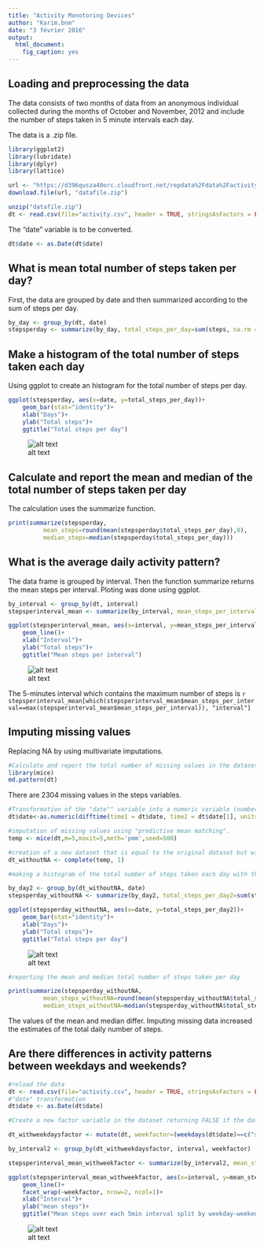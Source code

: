 ```yaml
---
title: "Activity Monotoring Devices"
author: "Karim.bnm"
date: "3 février 2016"
output: 
  html_document: 
    fig_caption: yes
---
```

## Loading and preprocessing the data

The data consists of two months of data from an anonymous individual collected during the months of October and November, 2012 and include the number of steps taken in 5 minute intervals each day.

The data is a .zip file.

```r

library(ggplot2)
library(lubridate)
library(dplyr)
library(lattice)

```

```r

url <- "https://d396qusza40orc.cloudfront.net/repdata%2Fdata%2Factivity.zip"
download.file(url, "datafile.zip")

unzip("datafile.zip")
dt <- read.csv(file="activity.csv", header = TRUE, stringsAsFactors = FALSE)

```

The "date" variable is to be converted.

```r

dt$date <- as.Date(dt$date)

```

## What is mean total number of steps taken per day?

First, the data are grouped by date and then summarized according to the sum of steps per day.

```r

by_day <- group_by(dt, date)
stepsperday <- summarize(by_day, total_steps_per_day=sum(steps, na.rm = TRUE))

```

## Make a histogram of the total number of steps taken each day

Using ggplot to create an histogram for the total number of steps per day.

```r

ggplot(stepsperday, aes(x=date, y=total_steps_per_day))+
    geom_bar(stat="identity")+
    xlab("Days")+
    ylab("Total steps")+
    ggtitle("Total steps per day")

```

![alt text](figure/plot1.png)

## Calculate and report the mean and median of the total number of steps taken per day

The calculation uses the summarize function.

```r

print(summarize(stepsperday, 
          mean_steps=round(mean(stepsperday$total_steps_per_day),0), 
          median_steps=median(stepsperday$total_steps_per_day)))

```

## What is the average daily activity pattern?

The data frame is grouped by interval. Then the function summarize returns the mean steps per interval.
Ploting was done using ggplot.

```r

by_interval <- group_by(dt, interval)
stepsperinterval_mean <- summarize(by_interval, mean_steps_per_interval=mean(steps, na.rm=TRUE))

```

```r

ggplot(stepsperinterval_mean, aes(x=interval, y=mean_steps_per_interval))+
    geom_line()+
    xlab("Interval")+
    ylab("Total steps")+
    ggtitle("Mean steps per interval")

```

![alt text](figure/plot2.png)

The 5-minutes interval which contains the maximum number of steps is `r stepsperinterval_mean[which(stepsperinterval_mean$mean_steps_per_interval==max(stepsperinterval_mean$mean_steps_per_interval)), "interval"]`

## Imputing missing values

Replacing NA by using multivariate imputations.

```r

#Calculate and report the total number of missing values in the dataset
library(mice)
md.pattern(dt)

```

There are 2304 missing values in the steps variables.



```r

#Transformation of the "date"" variable into a numeric variable (number of weeks calculated from the starting date for each observation)
dt$date<-as.numeric(difftime(time1 = dt$date, time2 = dt$date[1], units = "weeks"))

#imputation of missing values using "predictive mean matching".
temp <- mice(dt,m=5,maxit=5,meth='pmm',seed=500)

#creation of a new dataset that is equal to the original dataset but with the missing data filled in.
dt_withoutNA <- complete(temp, 1)

#making a histogram of the total number of steps taken each day with the new dataset

by_day2 <- group_by(dt_withoutNA, date)
stepsperday_withoutNA <- summarize(by_day2, total_steps_per_day2=sum(steps, na.rm = TRUE))
```

```r

ggplot(stepsperday_withoutNA, aes(x=date, y=total_steps_per_day2))+
    geom_bar(stat="identity")+
    xlab("Days")+
    ylab("Total steps")+
    ggtitle("Total steps per day")

```
![alt text](figure/plot3.png)

```r
#reporting the mean and median total number of steps taken per day

print(summarize(stepsperday_withoutNA, 
          mean_steps_withoutNA=round(mean(stepsperday_withoutNA$total_steps_per_day2),0), 
          median_steps_withoutNA=median(stepsperday_withoutNA$total_steps_per_day2)))

```

The values of the mean and median differ.
Imputing missing data increased the estimates of the total daily number of steps.

## Are there differences in activity patterns between weekdays and weekends?

```r

#reload the data
dt <- read.csv(file="activity.csv", header = TRUE, stringsAsFactors = FALSE)
#"date" transformation
dt$date <- as.Date(dt$date)

```

```r

#Create a new factor variable in the dataset returning FALSE if the date correspond to a weekday.

dt_withweekdaysfactor <- mutate(dt, weekfactor=(weekdays(dt$date)==c("samedi", "dimanche")))

by_interval2 <- group_by(dt_withweekdaysfactor, interval, weekfactor)

stepsperinterval_mean_withweekfactor <- summarize(by_interval2, mean_steps_per_interval2=mean(steps, na.rm=TRUE))
```

```r

ggplot(stepsperinterval_mean_withweekfactor, aes(x=interval, y=mean_steps_per_interval2))+
    geom_line()+
    facet_wrap(~weekfactor, nrow=2, ncol=1)+
    xlab("Interval")+
    ylab("mean steps")+
    ggtitle("Mean steps over each 5min interval split by weekday-weekend")

```

![alt text](figure/plot4.png)
